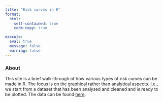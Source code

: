 ```yaml
---
title: "Risk curves in R"
format:
  html:
    self-contained: true
    code-copy: true

execute:
  eval: true
  message: false
  warning: false
---
```


### About

This site is a brief walk-through of how various types of risk curves can be made in R. The focus is on the graphical rather than analytical aspects. I.e., we start from a dataset that has been analysed and cleaned and is ready to be plotted. The data can be found [here](https://github.com/tjuheide/StatDayMay2025/blob/main/data/riskdata.csv).